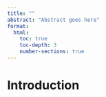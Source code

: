 ```yaml
---
title: ""
abstract: "Abstract goes here"
format: 
  html:
    toc: true
    toc-depth: 3
    number-sections: true
---
```



# Introduction

